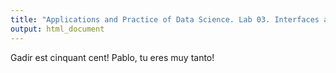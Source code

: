 ```yaml
---
title: "Applications and Practice of Data Science. Lab 03. Interfaces and Shiny"
output: html_document
---
```


Gadir est cinquant cent!
Pablo, tu eres muy tanto!

